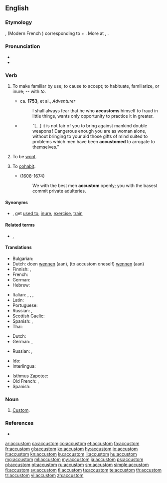 ==English==

===Etymology===
{{etyl|fro|en}} {{m|fro|acoustumer}}, {{m|fro|acustumer}} (Modern French {{m|fr|accoutumer}}) corresponding to {{m|fro|a||to, toward}} + {{m|fro|coustume|custom}}. More at {{m|en|custom}}, {{m|en|costume}}.

===Pronunciation===
* {{IPA|/ə.ˈkʌs.təm/|lang=en}}
* {{audio|en-us-accustom.ogg|Audio (US)|lang=en}}

===Verb===
{{en-verb}}

# {{lb|en|transitive}} To make familiar by use; to cause to accept; to habituate, familiarize, or inure; -- with ''to''.
#* ca. '''1753''', {{w|John Hawkesworth}} et al., ''Adventurer''
#*: I shall always fear that he who '''accustoms''' himself to fraud in little things, wants only opportunity to practice it in greater.
#* {{RQ:EHough PrqsPrc|I|0029}}
#*: “[…] it is not fair of you to bring against mankind double weapons&thinsp;! Dangerous enough you are as woman alone, without bringing to your aid those gifts of mind suited to problems which men have been '''accustomed''' to arrogate to themselves.”
# {{lb|en|intransitive|obsolete}} To be [[wont]].
#: {{rfquotek|Carew}}
# {{lb|en|intransitive|obsolete}} To [[cohabit]].
#* {{w|John Milton}} (1608-1674)
#*: We with the best men '''accustom''' openly; you with the basest commit private adulteries.

====Synonyms====
* {{l|en|habituate}}, get [[used to]], [[inure]], [[exercise]], [[train]]

====Related terms====
* {{l|en|custom}}, {{l|en|customary}}

====Translations====
{{trans-top|to make familiar by use}}
* Bulgarian: {{t+|bg|свиквам}}
* Dutch: doen [[wennen]] (aan), (to accustom oneself) [[wennen]] (aan)
* Finnish: {{t+|fi|totuttaa}}, {{t|fi|sopeuttaa}}
* French: {{t+|fr|accoutumer}}
* German: {{t+|de|gewöhnen}}
* Hebrew: {{t+|he|הסכין|tr=hee-skeen}}
{{trans-mid}}
* Italian: {{t|it|assuefarsi}}, {{t|it|abituarsi}}, {{t+|it|adattarsi}}, {{t|it|familiarizzare}}
* Latin: {{t|la|assuefacio}}
* Portuguese: {{t+|pt|acostumar}}
* Russian: {{t+|ru|приуча́ть|impf}}, {{t+|ru|приучи́ть|pf}}
* Scottish Gaelic: {{t|gd|cleachd}}
* Spanish: {{t+|es|acostumbrarse}}, {{t+|es|habituar}}
* Thai: {{t|th|คุ้นเคย|tr=khoon-khuey}}
{{trans-bottom}}

{{trans-top|to be wont}}
* Dutch: {{t+|nl|plegen}}
* German: {{t+|de|gewöhnen|alt=sich gewöhnen}} {{qualifier|to get used/accustomed to}}, {{t+|de|pflegen}}
{{trans-mid}}
* Russian: {{t+|ru|привыка́ть|impf}}, {{t+|ru|привы́кнуть|pf}} {{qualifier|to get used/accustomed to}}
{{trans-bottom}}

{{trans-see|cohabit}}

{{checktrans-top}}
* Ido: {{t-check|io|kustumar}}
* Interlingua: {{t-check|ia|accostumar}}
{{trans-mid}}
* Isthmus Zapotec: {{t-check|zai|rusiaa}}
* Old French: {{t-check|fro|acostumer}}, {{t-check|fro|acustumer}}
* Spanish: {{t-check|es|acostumbrarse}}
{{trans-bottom}}

===Noun===
{{en-noun}}

# {{lb|en|obsolete}} [[custom|Custom]].

===References===
* {{R:Webster 1913}}

[[ar:accustom]]
[[ca:accustom]]
[[co:accustom]]
[[et:accustom]]
[[fa:accustom]]
[[fr:accustom]]
[[gl:accustom]]
[[ko:accustom]]
[[hy:accustom]]
[[io:accustom]]
[[it:accustom]]
[[kn:accustom]]
[[ku:accustom]]
[[li:accustom]]
[[hu:accustom]]
[[mg:accustom]]
[[ml:accustom]]
[[my:accustom]]
[[ja:accustom]]
[[ps:accustom]]
[[pl:accustom]]
[[pt:accustom]]
[[ru:accustom]]
[[sm:accustom]]
[[simple:accustom]]
[[fi:accustom]]
[[sv:accustom]]
[[tl:accustom]]
[[ta:accustom]]
[[te:accustom]]
[[th:accustom]]
[[tr:accustom]]
[[vi:accustom]]
[[zh:accustom]]